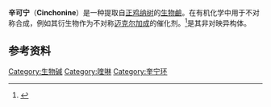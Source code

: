 {{chembox
| Watchedfields = changed
| verifiedrevid = 420135264
| Name = 辛可宁
| ImageFile = Cinchonine structure.svg
| ImageSize = 180
| ImageName = Cinchonine
| IUPACName = (''S'')-[(2''R'',4''S'',5''R'')-5-ethenyl-1-azabicyclo[2.2.2]octan-2-yl]-quinolin-4-ylmethanol

| Section1 = {{Chembox Identifiers
  | ChemSpiderID_Ref = {{chemspidercite|correct|chemspider}}
  | ChemSpiderID = 746392
  | PubChem = 90454
  | UNII_Ref = {{fdacite|correct|FDA}}
  | UNII = V43X79NZCD
  | InChI = 1/C19H22N2O/c1-2-13-12-21-10-8-14(13)11-18(21)19(22)16-7-9-20-17-6-4-3-5-15(16)17/h2-7,9,13-14,18-19,22H,1,8,10-12H2/t13-,14-,18-,19-/m0/s1
  | InChIKey = KMPWYEUPVWOPIM-LSOMNZGLBY
  | ChEMBL_Ref = {{ebicite|correct|EBI}}
  | ChEMBL = 496893
  | StdInChI_Ref = {{stdinchicite|correct|chemspider}}
  | StdInChI = 1S/C19H22N2O/c1-2-13-12-21-10-8-14(13)11-18(21)19(22)16-7-9-20-17-6-4-3-5-15(16)17/h2-7,9,13-14,18-19,22H,1,8,10-12H2/t13-,14-,18-,19-/m0/s1
  | StdInChIKey_Ref = {{stdinchicite|correct|chemspider}}
  | StdInChIKey = KMPWYEUPVWOPIM-LSOMNZGLSA-N
  | CASNo_Ref = {{cascite|correct|CAS}}
  | CASNo = 118-10-5
  | KEGG_Ref = {{keggcite|correct|kegg}}
  | KEGG = C06528
  | SMILES = n2c1c(cccc1)c(cc2)[C@H](O)[C@H]3N4CC[C@@H](C3)[C@@H](C=C)C4
  }}

| Section2 = {{Chembox Properties
  | Formula = C<sub>19</sub>H<sub>22</sub>N<sub>2</sub>O
  | MolarMass = 294.39 g/mol
  | Density =
  | MeltingPt = 260-263 °C
  | BoilingPt = 
  }}
}}

'''辛可宁'''（'''Cinchonine'''）是一种提取自[[正鸡纳树|正鸡纳树]]的[[生物鹼|生物鹼]]。在有机化学中用于不对称合成，例如其衍生物作为不对称[[迈克尔加成|迈克尔加成]]的催化剂。<ref>{{cite journal|author1=Ye, Jinxing|coauthors=Darren J. Dixon, and Peter S. Hynes|title=Enantioselective organocatalytic Michael addition of malonate esters to nitro olefins using bifunctional cinchonine derivatives|journal=Chemical Communications|date=2005|volume=35|page=4481-4483|doi=10.1039/B508833J}}</ref>{{en-link|辛可尼定|cinchonidine}}是其非对映异构体。
==参考资料==
{{Reflist}}
[[Category:生物碱|Category:生物碱]]
[[Category:喹啉|Category:喹啉]]
[[Category:奎宁环|Category:奎宁环]]
